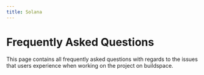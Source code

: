 ```yaml
---
title: Solana
---
```


# Frequently Asked Questions

This page contains all frequently asked questions with regards to the issues that users experience when working on the project on buildspace.
